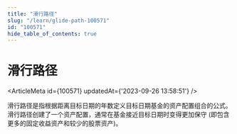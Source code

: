 ```yaml
---
title: "滑行路径"
slug: "/learn/glide-path-100571"
id: "100571"
hide_table_of_contents: true
---
```



# 滑行路径

<ArticleMeta id={100571} updatedAt={'2023-09-26 13:58:51'} />
<div className='border-solid border-b border-t-0 my-4 border-[var(--ifm-color-gray-300)]' />

滑行路径是指根据距离目标日期的年数定义目标日期基金的资产配置组合的公式。滑行路径创建了一个资产配置，通常在基金接近目标日期时变得更加保守 (即包含更多的固定收益资产和较少的股票资产)。
